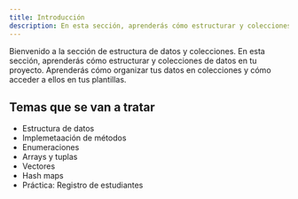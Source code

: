 ```yaml
---
title: Introducción
description: En esta sección, aprenderás cómo estructurar y colecciones de datos en tu proyecto.
---
```


Bienvenido a la sección de estructura de datos y colecciones. En esta sección, aprenderás cómo estructurar y colecciones de datos en tu proyecto. Aprenderás cómo organizar tus datos en colecciones y cómo acceder a ellos en tus plantillas.

## Temas que se van a tratar

- Estructura de datos
- Implemetaación de métodos
- Enumeraciones
- Arrays y tuplas
- Vectores
- Hash maps
- Práctica: Registro de estudiantes



